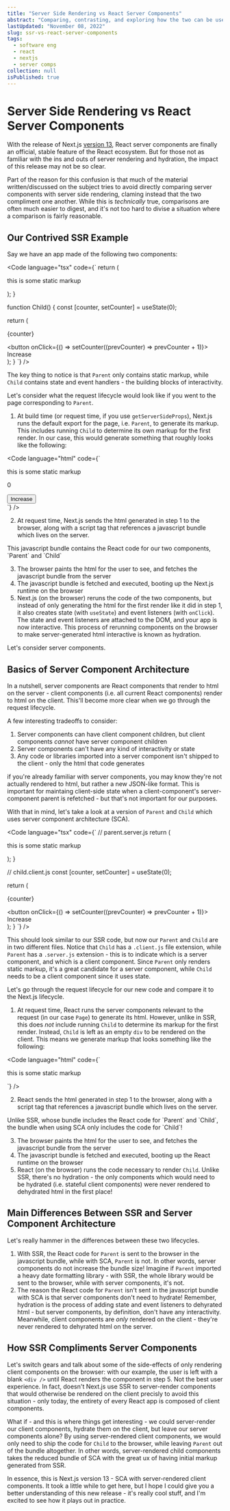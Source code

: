 ```yaml
---
title: "Server Side Rendering vs React Server Components"
abstract: "Comparing, contrasting, and exploring how the two can be used to compliment one another"
lastUpdated: "November 08, 2022"
slug: ssr-vs-react-server-components
tags:
  - software eng
  - react
  - nextjs
  - server comps
collection: null
isPublished: true
---
```


# Server Side Rendering vs React Server Components

With the release of Next.js [version 13](https://nextjs.org/blog/next-13), React server components are finally an official, stable feature of the React ecosystem. But for those not as familiar with the ins and outs of server rendering and hydration, the impact of this release may not be so clear. 

Part of the reason for this confusion is that much of the material written/discussed on the subject tries to avoid directly comparing server components with server side rendering, claming instead that the two compliment one another. While this is _technically_ true, comparisons are often much easier to digest, and it's not too hard to divise a situation where a comparison is fairly reasonable.

## Our Contrived SSR Example

Say we have an app made of the following two components:

<Code language="tsx" code={`
  return (
    <div>
      <p>this is some static markup</p>
      <Child />
    </div>
  );
}

function Child() {
  const [counter, setCounter] = useState(0);

  return (
    <div>
      <p>{counter}</p>
      <button onClick={() => setCounter((prevCounter) => prevCounter + 1)}>
        Increase
      </button>
    </div>
  );
}
`} />

The key thing to notice is that `Parent` only contains static markup, while `Child` contains state and event handlers - the building blocks of interactivity. 

Let's consider what the request lifecycle would look like if you went to the page corresponding to `Parent`.

1. At build time (or request time, if you use `getServerSideProps`), Next.js runs the default export for the page, i.e. `Parent`, to generate its markup. This includes running `Child` to determine its own markup for the first render. In our case, this would generate something that roughly looks like the following:

<Code language="html" code={`
<div>
  <p>this is some static markup</p>
  <div>
    <p>0</p>
    <button>Increase</button>
  </div>
</div>
`} />

2. At request time, Next.js sends the html generated in step 1 to the browser, along with a script tag that references a javascript bundle which lives on the server.

<Info>
This javascript bundle contains the React code for our two components, `Parent` and `Child`
</Info>

3. The browser paints the html for the user to see, and fetches the javascript bundle from the server
4. The javascript bundle is fetched and executed, booting up the Next.js runtime on the browser
5. Next.js (on the browser) reruns the code of the two components, but instead of only generating the html for the first render like it did in step 1, it also creates state (with `useState`) and event listeners (with `onClick`). The state and event listeners are attached to the DOM, and your app is now interactive. This process of rerunning components on the browser to make server-generated html interactive is known as hydration. 

Let's consider server components.

## Basics of Server Component Architecture

In a nutshell, server components are React components that render to html on the server - client components (i.e. all current React components) render to html on the client. This'll become more clear when we go through the request lifecycle. 

A few interesting tradeoffs to consider:

1. Server components can have client component children, but client components _cannot_ have server component children
2. Server components can't have any kind of interactivity or state 
3. Any code or libraries imported into a server component isn't shipped to the client - only the html that code generates

<Info>
if you're already familiar with server components, you may know they're not actually rendered to html, but rather a new JSON-like format. This is important for maintaing client-side state when a client-component's server-component parent is refetched - but that's not important for our purposes.
</Info>

With that in mind, let's take a look at a version of `Parent` and `Child` which uses server component architecture (SCA).

<Code language="tsx" code={`
// parent.server.js
  return (
    <div>
      <p>this is some static markup</p>
      <Child />
    </div>
  );
}

// child.client.js
  const [counter, setCounter] = useState(0);

  return (
    <div>
      <p>{counter}</p>
      <button onClick={() => setCounter((prevCounter) => prevCounter + 1)}>
        Increase
      </button>
    </div>
  );
}
`} />

This should look similar to our SSR code, but now our `Parent` and `Child` are in two different files. Notice that `Child` has a `.client.js` file extension, while `Parent` has a `.server.js` extension - this is to indicate which is a server component, and which is a client component. Since `Parent` only renders static markup, it's a great candidate for a server component, while `Child` needs to be a client component since it uses state.

Let's go through the request lifecycle for our new code and compare it to the Next.js lifecycle.

1. At request time, React runs the server components relevant to the request (in our case `Page`) to generate its html. However, unlike in SSR, this does _not_ include running `Child` to determine its markup for the first render. Instead, `Child` is left as an empty `div` to be rendered on the client. This means we generate markup that looks something like the following:

<Code language="html" code={`
<div>
  <p>this is some static markup</p>
  <div />
</div>
`} />

2. React sends the html generated in step 1 to the browser, along with a script tag that references a javascript bundle which lives on the server.

<Info>
Unlike SSR, whose bundle includes the React code for `Parent` and `Child`, the bundle when using SCA only includes the code for `Child`!
</Info>

3. The browser paints the html for the user to see, and fetches the javascript bundle from the server
4. The javascript bundle is fetched and executed, booting up the React runtime on the browser
5. React (on the browser) runs the code necessary to render `Child`. Unlike SSR, there's no hydration - the only components which would need to be hydrated (i.e. stateful client components) were never rendered to dehydrated html in the first place! 


## Main Differences Between SSR and Server Component Architecture

Let's really hammer in the differences between these two lifecycles.

1. With SSR, the React code for `Parent` is sent to the browser in the javascript bundle, while with SCA, `Parent` is not. In other words, server components do not increase the bundle size! Imagine if `Parent` imported a heavy date formatting library - with SSR, the whole library would be sent to the browser, while with server components, it's not.
2. The reason the React code for `Parent` isn't sent in the javascript bundle with SCA is that server components don't need to hydrate! Remember, hydration is the process of adding state and event listeners to dehyrated html - but server components, by definition, don't have any interactivity. Meanwhile, client components are _only_ rendered on the client - they're never rendered to dehyrated html on the server.

## How SSR Compliments Server Components

Let's switch gears and talk about some of the side-effects of only rendering client components on the browser: with our example, the user is left with a blank `<div />` until React renders the component in step 5. Not the best user experience. In fact, doesn't Next.js use SSR to server-render components that would otherwise be rendered on the client precisly to avoid this situation - only today, the entirety of every React app is composed of client components. 

What if - and this is where things get interesting - we could server-render our client components, hydrate them on the client, but leave our server components alone? By using server-rendered client components, we would only need to ship the code for `Child` to the browser, while leaving `Parent` out of the bundle altogether. In other words, server-rendered child components takes the reduced bundle of SCA with the great ux of having initial markup generated from SSR. 

In essence, this is Next.js version 13 - SCA with server-rendered client components. It took a little while to get here, but I hope I could give you a better understanding of this new release - it's really cool stuff, and I'm excited to see how it plays out in practice. 
